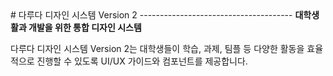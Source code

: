 
<Meta title="Introduction" />

<div className="sb-container">
  <div className="sb-section-title">
    # 다루다 디자인 시스템 Version 2
    --------------------------------------
    <strong>대학생활과 개발을 위한 통합 디자인 시스템</strong>
    <p>다루다 디자인 시스템 Version 2는 대학생들이 학습, 과제, 팀플 등 다양한 활동을 효율적으로 진행할 수 있도록 UI/UX 가이드와 컴포넌트를 제공합니다.</p>
  </div>
</div>

<style>
  {`
    .sb-container { margin-bottom: 48px; }
    .sb-section { width: 100%; display: flex; flex-direction: row; gap: 20px; }
    .sb-section-item { flex: 1; display: flex; flex-direction: column; }
    .sb-section-item-heading { padding-top: 20px; padding-bottom: 5px; margin: 0; }
    .sb-section-item-paragraph { margin: 0; padding-bottom: 10px; }
  `}
</style>
